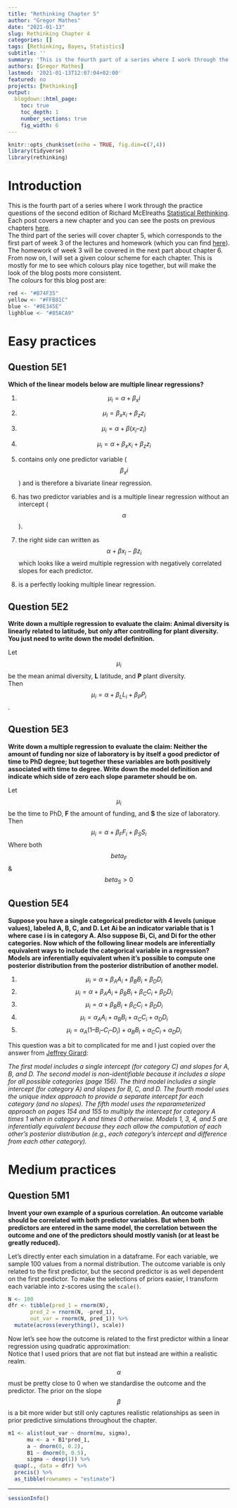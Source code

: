 ```yaml
---
title: "Rethinking Chapter 5"
author: "Gregor Mathes"
date: "2021-01-13"
slug: Rethinking Chapter 4
categories: []
tags: [Rethinking, Bayes, Statistics]
subtitle: ''
summary: 'This is the fourth part of a series where I work through the practice questions of the second edition of Richard McElreaths Statistical Rethinking'
authors: [Gregor Mathes]
lastmod: '2021-01-13T12:07:04+02:00'
featured: no
projects: [Rethinking]
output:
  blogdown::html_page:
    toc: true
    toc_depth: 1
    number_sections: true
    fig_width: 6
---
```


```r
knitr::opts_chunk$set(echo = TRUE, fig.dim=c(7,4))
library(tidyverse)
library(rethinking)
```

# Introduction 

This is the fourth part of a series where I work through the practice questions of the second edition of Richard McElreaths [Statistical Rethinking](https://xcelab.net/rm/statistical-rethinking/). Each post covers a new chapter and you can see the posts on previous chapters [here](https://gregor-mathes.netlify.app/tags/rethinking/).  
The third part of the series will cover chapter 5, which corresponds to the first part of week 3 of the lectures and homework (which you can find [here](https://github.com/rmcelreath/stat_rethinking_2020)). The homework of week 3 will be covered in the next part about chapter 6.   
From now on, I will set a given colour scheme for each chapter. This is mostly for me to see which colours play nice together, but will make the look of the blog posts more consistent.  
The colours for this blog post are: 

```r
red <- "#B74F35"
yellow <- "#FFB81C"
blue <- "#0E345E"
lighblue <- "#85ACA9"
```

  
# Easy practices   
  
## Question 5E1  
  
**Which of the linear models below are multiple linear regressions?**

(1) $$\mu_i = \alpha + \beta_xi$$
(2) $$\mu_i = \beta_x x_i + \beta_z z_i$$
(3) $$\mu_i = \alpha + \beta(x_i – z_i)$$
(4) $$\mu_i = \alpha + \beta_x x_i + \beta_z z_i$$

(1) contains only one predictor variable ($$\beta_xi$$) and is therefore a bivariate linear regression.  
(2) has two predictor variables and is a multiple linear regression without an intercept ($$\alpha$$).  
(3) the right side can written as $$\alpha + \beta x_i - \beta z_i$$ which looks like a weird multiple regression with negatively correlated slopes for each predictor.  
(4) is a perfectly looking multiple linear regression.
  
  
## Question 5E2  
  
**Write down a multiple regression to evaluate the claim: Animal diversity is linearly related to latitude, but only after controlling for plant diversity. You just need to write down the model definition.**  
  
Let $$\mu_i$$ be the mean animal diversity, **L** latitude, and **P** plant diversity.  
Then $$\mu_i = \alpha + \beta_L L_i + \beta_P P_i$$.   
  
  
## Question 5E3  
  
**Write down a multiple regression to evaluate the claim: Neither the amount of funding nor size of laboratory is by itself a good predictor of time to PhD degree; but together these variables are both positively associated with time to degree. Write down the model definition and indicate which side of zero each slope parameter should be on.**  
  
Let $$\mu_i$$ be the time to PhD, **F** the amount of funding, and **S** the size of laboratory.  
Then $$\mu_i = \alpha + \beta_F F_i + \beta_S S_i$$
Where both $$beta_F$$ & $$beta_S > 0$$  
  
  
## Question 5E4  
  
**Suppose you have a single categorical predictor with 4 levels (unique values), labeled A, B, C, and D. Let Ai be an indicator variable that is 1 where case i is in category A. Also suppose Bi, Ci, and Di for the other categories. Now which of the following linear models are inferentially equivalent ways to include the categorical variable in a regression? Models are inferentially equivalent when it’s possible to compute one posterior distribution from the posterior distribution of another model.**  
  
(1) $$\mu_i = \alpha + \beta_A A_i + \beta_B B_i + \beta_D D_i$$
(2) $$\mu_i = \alpha + \beta_A A_i + \beta_B B_i + \beta_C C_i + \beta_D D_i$$
(3) $$\mu_i = \alpha + \beta_B B_i + \beta_C C_i + \beta_D D_i$$
(4) $$\mu_i = \alpha_A A_i + \alpha_B B_i + \alpha_C C_i + \alpha_D D_i$$
(5) $$\mu_i = \alpha_A (1 – B_i – C_i – D_i) + \alpha_B B_i + \alpha_C C_i + \alpha_D D_i$$  
  
This question was a bit to complicated for me and I just copied over the answer from [Jeffrey Girard]():  
  
*The first model includes a single intercept (for category C) and slopes for A, B, and D. The second model is non-identifiable because it includes a slope for all possible categories (page 156). The third model includes a single intercept (for category A) and slopes for B, C, and D. The fourth model uses the unique index approach to provide a separate intercept for each category (and no slopes). The fifth model uses the reparameterized approach on pages 154 and 155 to multiply the intercept for category A times 1 when in category A and times 0 otherwise. Models 1, 3, 4, and 5 are inferentially equivalent because they each allow the computation of each other’s posterior distribution (e.g., each category’s intercept and difference from each other category).*  
  
  
# Medium practices  
  
## Question 5M1  
  
**Invent your own example of a spurious correlation. An outcome variable should be correlated with both predictor variables. But when both predictors are entered in the same model, the correlation between the outcome and one of the predictors should mostly vanish (or at least be greatly reduced).**  
  
Let's directly enter each simulation in a dataframe. For each variable, we sample 100 values from a normal distribution. The outcome variable is only related to the first predictor, but the second predictor is as well dependent on the first predictor. To make the selections of priors easier, I transform each variable into z-scores using the `scale()`.  
  
```r
N <- 100
dfr <- tibble(pred_1 = rnorm(N), 
       pred_2 = rnorm(N, -pred_1), 
       out_var = rnorm(N, pred_1)) %>% 
  mutate(across(everything(), scale))
```    
  
Now let's see how the outcome is related to the first predictor within a linear regression using quadratic approximation:  
Notice that I used priors that are not flat but instead are within a realistic realm. $$\alpha$$ must be pretty close to 0 when we standardise the outcome and the predictor. The prior on the slope $$\beta$$ is a bit more wider but still only captures realistic relationships as seen in prior predictive simulations throughout the chapter.  
  
```r
m1 <- alist(out_var ~ dnorm(mu, sigma),
      mu <- a + B1*pred_1,
      a ~ dnorm(0, 0.2), 
      B1 ~ dnorm(0, 0.5),
      sigma ~ dexp(1)) %>% 
  quap(., data = dfr) %>% 
  precis() %>% 
  as_tibble(rownames = "estimate")
```  




--------------------------------------------------------------------------------
  
  
```r
sessionInfo()
```





